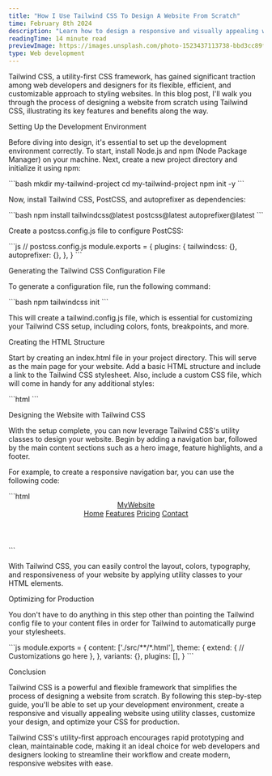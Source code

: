 ```yaml
---
title: "How I Use Tailwind CSS To Design A Website From Scratch"
time: February 8th 2024
description: "Learn how to design a responsive and visually appealing website from scratch using Tailwind CSS, a utility-first CSS framework that simplifies and streamlines the web development process."
readingTime: 14 minute read
previewImage: https://images.unsplash.com/photo-1523437113738-bbd3cc89fb19?q=80&w=800&h=600&auto=format&fit=crop&ixlib=rb-4.0.3&ixid=M3wxMjA3fDB8MHxzZWFyY2h8Mnx8Y3NzfGVufDB8fDB8fHww
type: Web development
---
```


<p className="text-balance text-zinc-600 dark:text-zinc-400 text-semibold text-lg">
  Tailwind CSS, a utility-first CSS framework, has gained significant traction
  among web developers and designers for its flexible, efficient, and
  customizable approach to styling websites. In this blog post, I'll walk you
  through the process of designing a website from scratch using Tailwind CSS,
  illustrating its key features and benefits along the way.
</p>

<div className="mt-12">
  <p className="text-3xl font-bold text-black dark:text-white">Setting Up the Development Environment</p>
  <p className="text-lg text-zinc-600 dark:text-zinc-400 mt-8">
    Before diving into design, it's essential to set up the development
    environment correctly. To start, install Node.js and npm (Node Package
    Manager) on your machine. Next, create a new project directory and
    initialize it using npm:
  </p>
  <div className="mt-6">
    ```bash 
    mkdir my-tailwind-project 
    cd my-tailwind-project 
    npm init -y 
    ```
  </div>
  <div className="mt-6">
    <p className="text-lg text-zinc-600 dark:text-zinc-400">
      Now, install Tailwind CSS, PostCSS, and autoprefixer as dependencies:
    </p>
  </div>
  <div className="mt-6">
    ```bash 
    npm install tailwindcss@latest postcss@latest autoprefixer@latest
    ```
  </div>
  <div className="mt-6">
    <p className="text-lg text-zinc-600 dark:text-zinc-400">
      Create a postcss.config.js file to configure PostCSS:
    </p>
  </div>
  <div className="mt-6">
    ```js
    // postcss.config.js
    module.exports = {
        plugins: {
            tailwindcss: {},
            autoprefixer: {},
        },
    }
    ```
  </div>
</div>
<div className="mt-12">
  <p className="text-3xl font-bold text-black dark:text-white">Generating the Tailwind CSS Configuration File</p>
  <p className="text-lg text-zinc-600 dark:text-zinc-400 mt-8">
    To generate a configuration file, run the following command:
  </p>
  <div className="mt-6">
    ```bash 
    npm tailwindcss init 
    ```
  </div>
  <div className="mt-6">
    <p className="text-lg text-zinc-600 dark:text-zinc-400">
      This will create a tailwind.config.js file, which is essential for customizing your Tailwind CSS setup, including colors, fonts, breakpoints, and more.
    </p>
  </div>
</div>
<div className="mt-12">
  <p className="text-3xl font-bold text-black dark:text-white">Creating the HTML Structure</p>
  <p className="text-lg text-zinc-600 dark:text-zinc-400 mt-8">
    Start by creating an <span className="font-bold">index.html</span> file in your project directory. This will serve as the main page for your website. Add a basic HTML structure and include a link to the Tailwind CSS stylesheet. Also, include a custom CSS file, which will come in handy for any additional styles:
  </p>
  <div className="mt-6">
    ```html
    <!DOCTYPE html>
    <html lang="en">
      <head>
        <meta charset="UTF-8" />
        <meta name="viewport" content="width=device-width, initial-scale=1.0" />
        <title>My Tailwind CSS Project</title>
        <link href="./src/tailwind.css" rel="stylesheet" />
        <link href="./src/custom.css" rel="stylesheet" />
      </head>
      <body>
        <!-- Your website content goes here -->
      </body>
    </html>
    ```
</div>
<div className="mt-12">
  <p className="text-3xl font-bold text-black dark:text-white">Designing the Website with Tailwind CSS</p>
  <p className="text-lg text-zinc-600 dark:text-zinc-400 mt-8">
    With the setup complete, you can now leverage Tailwind CSS's utility classes to design your website. Begin by adding a navigation bar, followed by the main content sections such as a hero image, feature highlights, and a footer.
  </p>
    <p className="text-lg text-zinc-600 dark:text-zinc-400 mt-4">
    For example, to create a responsive navigation bar, you can use the following code:
  </p>
  <div className="mt-6">
    ```html
    <header class="px-6 py-4 text-white bg-gray-800">
      <div class="container flex items-center justify-between mx-auto">
        <a href="#" class="text-2xl font-bold">MyWebsite</a>
          <nav class="hidden space-x-4 md:flex">
            <a href="#" class="hover:text-gray-300">Home</a>
            <a href="#" class="hover:text-gray-300">Features</a>
            <a href="#" class="hover:text-gray-300">Pricing</a>
            <a href="#" class="hover:text-gray-300">Contact</a>
          </nav>
      </div>
    </header>
    ```
  </div>
  <p className="text-lg text-zinc-600 dark:text-zinc-400 mt-8">
    With Tailwind CSS, you can easily control the layout, colors, typography, and responsiveness of your website by applying utility classes to your HTML elements.
  </p>
</div>
<div className="mt-12">
  <p className="text-3xl font-bold text-black dark:text-white">Optimizing for Production</p>
  <p className="text-lg text-zinc-600 dark:text-zinc-400 mt-8">
    You don't have to do anything in this step other than pointing the Tailwind config file to your content files in order for Tailwind to automatically purge your stylesheets.
  </p>
  <div className="mt-6">
    ```js
    module.exports = {
      content: ['./src/**/*.html'],
      theme: {
        extend: {
        // Customizations go here
        },
      },
      variants: {},
      plugins: [],
    }
    ```
  </div>
</div>
<div className="mt-12">
  <p className="text-3xl font-bold text-black dark:text-white">Conclusion</p>
  <p className="text-lg text-zinc-600 dark:text-zinc-400 mt-8">
    Tailwind CSS is a powerful and flexible framework that simplifies the process of designing a website from scratch. By following this step-by-step guide, you'll be able to set up your development environment, create a responsive and visually appealing website using utility classes, customize your design, and optimize your CSS for production.
  </p>
  <p className="text-lg text-zinc-600 dark:text-zinc-400 mt-4">
    Tailwind CSS's utility-first approach encourages rapid prototyping and clean, maintainable code, making it an ideal choice for web developers and designers looking to streamline their workflow and create modern, responsive websites with ease.
  </p>
</div>
</div>